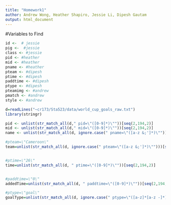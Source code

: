 ```yaml
---
title: "Homework1"
author: Andrew Wong, Heather Shapiro, Jessie Li, Dipesh Gautam
output: html_document
---
```


#Variables to Find
```r
id <-  # jessie
pig <-  #jessie 
class <- #jessie
pid <- #heather 
mid <- #heather
pname <- #heather
pteam <- #dipesh
ptime <- #dipesh
paddtime <- #dipesh
ptype <- #dipesh
pteamimg <- #andrew
pmatch <- #andrew
style <- #andrew 
```

```r


d=readLines("~cr173/Sta523/data/world_cup_goals_raw.txt")
library(stringr)

pid <- unlist(str_match_all(d," pid=\"([0-9]*)\""))[seq(2,194,2)]
mid <- unlist(str_match_all(d," mid=\"([0-9]*)\""))[seq(2,194,2)]
name <- unlist(str_match_all(d, ignore.case(" pname=\"([a-z &;']*)\"")))[seq(2,194,2)]

#pteam=\"Cameroon\"
team=unlist(str_match_all(d, ignore.case(" pteam=\"([a-z &;']*)\"")))[seq(2,194,2)]


#ptime=\"26\" 
time=unlist(str_match_all(d, " ptime=\"([0-9]*)\""))[seq(2,194,2)]


#paddtime=\"0\" 
addedTime=unlist(str_match_all(d, " paddtime=\"([0-9]*)\""))[seq(2,194,2)]

#ptype=\"goal\"
goalType=unlist(str_match_all(d, ignore.case(" ptype=\"([a-z]*[a-z -]*)\"")))[seq(2,194,2)]


```
